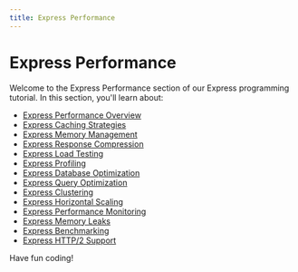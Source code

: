 ```yaml
---
title: Express Performance
---
```


# Express Performance

Welcome to the Express Performance section of our Express programming tutorial. In this section, you'll learn about:

- [Express Performance Overview](./0-express-performance-overview.mdx)
- [Express Caching Strategies](./1-express-caching-strategies.mdx)
- [Express Memory Management](./2-express-memory-management.mdx)
- [Express Response Compression](./3-express-response-compression.mdx)
- [Express Load Testing](./4-express-load-testing.mdx)
- [Express Profiling](./5-express-profiling.mdx)
- [Express Database Optimization](./6-express-database-optimization.mdx)
- [Express Query Optimization](./7-express-query-optimization.mdx)
- [Express Clustering](./8-express-clustering.mdx)
- [Express Horizontal Scaling](./9-express-horizontal-scaling.mdx)
- [Express Performance Monitoring](./10-express-performance-monitoring.mdx)
- [Express Memory Leaks](./11-express-memory-leaks.mdx)
- [Express Benchmarking](./12-express-benchmarking.mdx)
- [Express HTTP/2 Support](./13-express-http2-support.mdx)

Have fun coding!